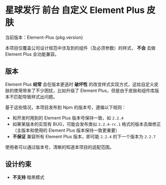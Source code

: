 
<Meta title="ReadMe" />

# 星球发行 前台 自定义 Element Plus 皮肤

当前版本：Element-Plus {pkg.version}

本项目仅覆盖公司设计规范中涉及到的组件（及必须参数）的样式， **不会** 去做 Element Plus 全功能兼容。

## 版本

Element Plus **经常** 会在版本更迭时 **破坏性** 的改变样式实现方式，这给自定义皮肤的使用带来了不少困扰，比如升级了 Element Plus，但是由于皮肤和组件库版本不匹配导致样式出问题。

基于这些情况，本项目发布到 Npm 的版本号，遵循以下规则：

* 和开发时用到的 Element Plus 版本号保持一致，如 `2.2.4`
* 如果某版本的实现有 BUG，可能会发布类似 `2.2.4-rc.1` 格式的版本去做修正（主版本和使用的 Element Plus 版本保持一致更重要）
* **不保证** 兼容所有 Element Plus 版本，即可能 `2.2.4` 的下一个版本为 `2.2.7`

使用者可以通过版本号，清晰的知道本项目的适配范围。

## 设计约束

* **不支持** 暗黑模式

